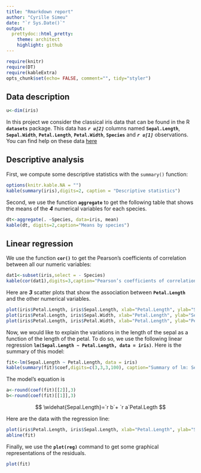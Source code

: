 ```yaml
---
title: "Rmarkdown report"
author: "Cyrille Simeu"
date: "`r Sys.Date()`"
output:
  prettydoc::html_pretty:
    theme: architect
    highlight: github
---
```

```r
require(knitr)
require(DT)
require(kableExtra)
opts_chunk$set(echo= FALSE, comment="", tidy="styler")
```


## Data description
```r
u<-dim(iris)
```


In this project we consider the classical iris data that can be found in the R **`datasets`** package. This data has _**`r u[2]`**_ columns named **`Sepal.Length`**, **`Sepal.Width`**, **`Petal.Length`**, **`Petal.Width`**, **`Species`** and _**`r u[1]`**_ observations.  
You can find help on these data [here](https://stat.ethz.ch/R-manual/R-devel/library/datasets/html/iris.html)  

## Descriptive analysis

First, we compute some descriptive statistics with the `summary()` function:
```r
options(knitr.kable.NA = "")
kable(summary(iris),digits=2, caption = "Descriptive statistics")
```
Second, we use the function **`aggregate`** to get the following table that shows the means of the _**4**_ numerical variables for each species.  
```r
dt<-aggregate(. ~Species, data=iris, mean)
kable(dt, digits=2,caption="Means by species")
```

## Linear regression
We use the function **`cor()`** to get the Pearson’s coefficients of correlation between all our numeric variables:
```r
dat1<-subset(iris,select = - Species)
kable(cor(dat1),digits=3,caption="Pearson’s coefficients of correlation")
```

Here are _**3**_ scatter plots that show the association between **`Petal.Length`** and the other numerical variables.

```r
plot(iris$Petal.Length, iris$Sepal.Length, xlab="Petal.Length", ylab="Sepal.Length")
plot(iris$Petal.Length, iris$Sepal.Width, xlab="Petal.Length", ylab="Sepal.Width")
plot(iris$Petal.Length, iris$Petal.Width, xlab="Petal.Length", ylab="Petal.Width")
```
Now, we would like to explain the variations in the length of the sepal as a function of the length of the petal. To do so, we use the following linear regression **`lm(Sepal.Length ~ Petal.Length, data = iris)`**. Here is the summary of this model:  
```r
fit<-lm(Sepal.Length ~ Petal.Length, data = iris)
kable(summary(fit)$coef,digits=c(3,3,3,100), caption="Summary of lm: Sepal.Length ~ Petal.Length")
```

The model’s equation is  
```r
a<-round(coef(fit)[[2]],3)
b<-round(coef(fit)[[1]],3)
```
$$
\widehat{Sepal.Length}=`r b`+ `r a`Petal.Legth
$$

Here are the data with the regression line:
```r
plot(iris$Petal.Length, iris$Sepal.Length, xlab="Petal.Length", ylab="Sepal.Length")
abline(fit)
```

Finally, we use the **`plot(reg)`** command to get some graphical representations of the residuals.
```r
plot(fit)
```












